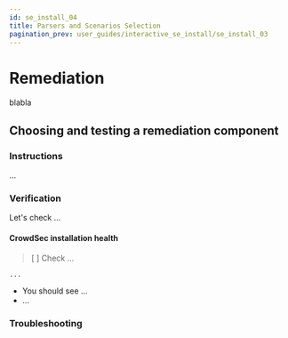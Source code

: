 ```yaml
---
id: se_install_04
title: Parsers and Scenarios Selection
pagination_prev: user_guides/interactive_se_install/se_install_03
---
```



# Remediation

blabla

## Choosing and testing a remediation component

### Instructions
...

### Verification

Let's check ...

#### CrowdSec installation health

> [ ]  Check ...

```bash
...
```
- You should see ...
- ...



### Troubleshooting
